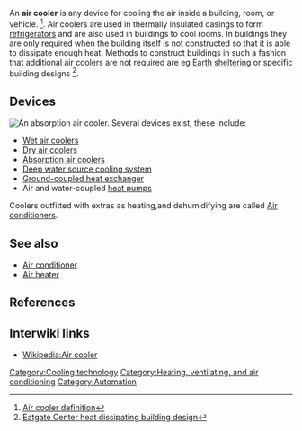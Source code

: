An '''air cooler''' is any device for cooling the air inside a building, room, or vehicle. <ref>[http://encarta.msn.com/dictionary_701704124/air_cooler.html Air cooler definition]</ref>. Air coolers are used in thermally insulated casings to form [[refrigerator]]s and are also used in buildings to cool rooms. In buildings they are only required when the building itself is not constructed so that it is able to dissipate enough heat. Methods to construct buildings in such a fashion that additional air coolers are not required are eg [[Earth sheltering]] or specific building designs <ref>[http://www.inhabitat.com/2007/12/10/building-modelled-on-termites-eastgate-centre-in-zimbabwe/eastgate-centre-biomimetic-architecture-biomimicry-biomimetic-design-biomimicry-of-termite-mounds-green-building-with-termites-eco-building-sustainable-design-harare-zimbabwe-africa-sustain-4/ Eatgate Center heat dissipating building design]</ref>. 

==Devices==
[[File:Air conditioning unit-en.svg|thumb|An absorption air cooler.]]  
Several devices exist, these include:
* [[Evaporative cooler|Wet air cooler]]s
* [[Dry air cooler]]s
* [[Absorption air cooler]]s
* [[Deep water source cooling system]]
* [[Ground-coupled heat exchanger]]
* Air and water-coupled [[heat pump]]s

Coolers outfitted with extras as heating,and dehumidifying are called [[Air conditioner]]s.

{{Mergefrom|Air_conditioner#Evaporative_coolers|date=September 2009}}
{{Mergefrom|Air_conditioner#Absorptive chillers|date=September 2009}}

==See also==
*[[Air conditioner]]
*[[Air heater]]

==References==
{{reflist}}
{{DEFAULTSORT:Air Cooler}}
[[Category:Cooling technology]]
[[Category:Heating, ventilating, and air conditioning]]

== Interwiki links ==

* [[Wikipedia:Air cooler]]

[[Category:Automation]]